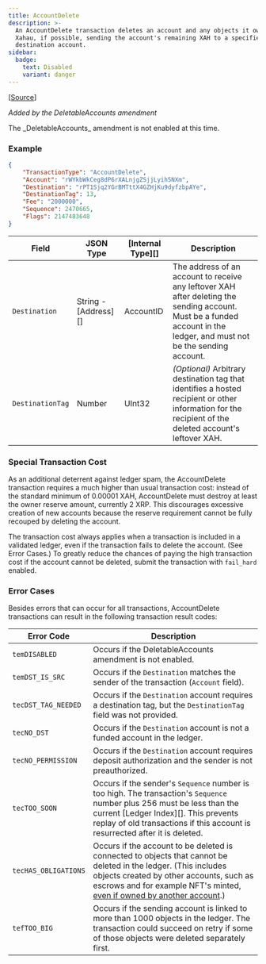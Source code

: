```yaml
---
title: AccountDelete
description: >-
  An AccountDelete transaction deletes an account and any objects it owns in
  Xahau, if possible, sending the account's remaining XAH to a specified
  destination account.
sidebar:
  badge: 
    text: Disabled
    variant: danger
---
```


\[[Source](https://github.com/Xahau/xahaud/blob/dev/src/ripple/app/tx/impl/DeleteAccount.cpp)]

_Added by the DeletableAccounts amendment_

<Aside type="danger" title="Not enabled">
The _DeletableAccounts_ amendment is not enabled at this time.
</Aside>

### Example

```json
{
    "TransactionType": "AccountDelete",
    "Account": "rWYkbWkCeg8dP6rXALnjgZSjjLyih5NXm",
    "Destination": "rPT1Sjq2YGrBMTttX4GZHjKu9dyfzbpAYe",
    "DestinationTag": 13,
    "Fee": "2000000",
    "Sequence": 2470665,
    "Flags": 2147483648
}
```

| Field            | JSON Type              | \[Internal Type]\[] | Description                                                                                                                                                            |
| ---------------- | ---------------------- | ------------------- | ---------------------------------------------------------------------------------------------------------------------------------------------------------------------- |
| `Destination`    | String - \[Address]\[] | AccountID           | The address of an account to receive any leftover XAH after deleting the sending account. Must be a funded account in the ledger, and must not be the sending account. |
| `DestinationTag` | Number                 | UInt32              | _(Optional)_ Arbitrary destination tag that identifies a hosted recipient or other information for the recipient of the deleted account's leftover XAH.                |

### Special Transaction Cost

As an additional deterrent against ledger spam, the AccountDelete transaction requires a much higher than usual transaction cost: instead of the standard minimum of 0.00001 XAH, AccountDelete must destroy at least the owner reserve amount, currently 2 XRP. This discourages excessive creation of new accounts because the reserve requirement cannot be fully recouped by deleting the account.

The transaction cost always applies when a transaction is included in a validated ledger, even if the transaction fails to delete the account. (See Error Cases.) To greatly reduce the chances of paying the high transaction cost if the account cannot be deleted, submit the transaction with `fail_hard` enabled.

### Error Cases

Besides errors that can occur for all transactions, AccountDelete transactions can result in the following transaction result codes:

| Error Code           | Description                                                                                                                                                                                                                                                                                                                         |
| -------------------- | ----------------------------------------------------------------------------------------------------------------------------------------------------------------------------------------------------------------------------------------------------------------------------------------------------------------------------------- |
| `temDISABLED`        | Occurs if the DeletableAccounts amendment is not enabled.                                                                                                                                                                                                                                                                           |
| `temDST_IS_SRC`      | Occurs if the `Destination` matches the sender of the transaction (`Account` field).                                                                                                                                                                                                                                                |
| `tecDST_TAG_NEEDED`  | Occurs if the `Destination` account requires a destination tag, but the `DestinationTag` field was not provided.                                                                                                                                                                                                                    |
| `tecNO_DST`          | Occurs if the `Destination` account is not a funded account in the ledger.                                                                                                                                                                                                                                                          |
| `tecNO_PERMISSION`   | Occurs if the `Destination` account requires deposit authorization and the sender is not preauthorized.                                                                                                                                                                                                                             |
| `tecTOO_SOON`        | Occurs if the sender's `Sequence` number is too high. The transaction's `Sequence` number plus 256 must be less than the current \[Ledger Index]\[]. This prevents replay of old transactions if this account is resurrected after it is deleted.                                                                                   |
| `tecHAS_OBLIGATIONS` | Occurs if the account to be deleted is connected to objects that cannot be deleted in the ledger. (This includes objects created by other accounts, such as escrows and for example NFT's minted, [even if owned by another account](https://github.com/Xahau/xahaud/blob/dev/src/ripple/app/tx/impl/DeleteAccount.cpp#L197).) |
| `tefTOO_BIG`         | Occurs if the sending account is linked to more than 1000 objects in the ledger. The transaction could succeed on retry if some of those objects were deleted separately first.                                                                                                                                                     |

